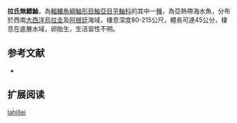 {{Speciesbox
| name = 拉氏無鰾鮋
| image = 
| image_width = 250px
| image_caption = 
| status = NE
| status_system = IUCN3.1
| genus = Helicolenus
| species = lahillei
| authority = [[Norman|Norman]], 1937
| synonyms = *''Helicolenus dactylopterus lahillei,Norman, 1937''
}}

'''拉氏無鰾鮋'''，為[[輻鰭魚綱|輻鰭魚綱]][[鮋形目|鮋形目]][[鮋亞目|鮋亞目]][[平鮋科|平鮋科]]的其中一[[種|種]]，為亞熱帶海水魚，分布於西南[[大西洋|大西洋]][[烏拉圭|烏拉圭]]及[[阿根廷|阿根廷]]海域，棲息深度80-215公尺，體長可達45公分，棲息在底層水域，卵胎生，生活習性不明。
==参考文献==
*{{FishBase_species|genus=Helicolenus|species=lahillei |year=2014|month=6}}

== 扩展阅读 ==
{{refbegin}}
{{wikispecies-inline|Helicolenus lahillei |拉氏無鰾鮋}}
{{refend}}
{{Taxonbar|from=Q5022997}}

[[Category:無鰾鮋屬|lahillei]]


{{鮋形目小作品}}